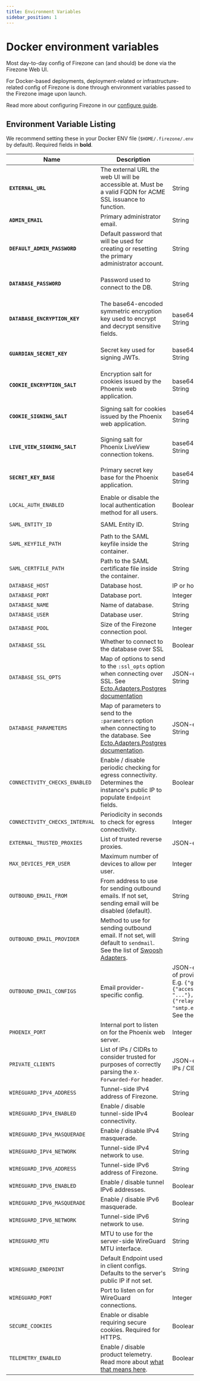 ```yaml
---
title: Environment Variables
sidebar_position: 1
---
```


# Docker environment variables

Most day-to-day config of Firezone can (and should) be done via the
Firezone Web UI.

For Docker-based deployments, deployment-related or infrastructure-related
config of Firezone is done through environment variables passed to the
Firezone image upon launch.

Read more about configuring Firezone in our [configure guide](/deploy/configure).

## Environment Variable Listing

We recommend setting these in your Docker ENV file (`$HOME/.firezone/.env` by
default). Required fields in **bold**.

| Name                           | Description                                                                                                                                                                                                           | Format                                                                                                                                                                     | Default                                                                          |
| ---                            | ---                                                                                                                                                                                                                   | ---                                                                                                                                                                        | ---                                                                              |
| **`EXTERNAL_URL`**             | The external URL the web UI will be accessible at. Must be a valid FQDN for ACME SSL issuance to function.                                                                                                            | String                                                                                                                                                                     |                                                                                  |
| **`ADMIN_EMAIL`**              | Primary administrator email.                                                                                                                                                                                          | String                                                                                                                                                                     |                                                                                  |
| **`DEFAULT_ADMIN_PASSWORD`**   | Default password that will be used for creating or resetting the primary administrator account.                                                                                                                       | String                                                                                                                                                                     | Randomly generated upon install with `docker run firezone/firezone bin/gen-env`. |
| **`DATABASE_PASSWORD`**        | Password used to connect to the DB.                                                                                                                                                                                   | String                                                                                                                                                                     | Randomly generated upon install with `docker run firezone/firezone bin/gen-env`. |
| **`DATABASE_ENCRYPTION_KEY`**  | The base64-encoded symmetric encryption key used to encrypt and decrypt sensitive fields.                                                                                                                             | base64-encoded String                                                                                                                                                      | Randomly generated upon install with `docker run firezone/firezone bin/gen-env`. |
| **`GUARDIAN_SECRET_KEY`**      | Secret key used for signing JWTs.                                                                                                                                                                                     | base64-encoded String                                                                                                                                                      | Randomly generated upon install with `docker run firezone/firezone bin/gen-env`. |
| **`COOKIE_ENCRYPTION_SALT`**   | Encryption salt for cookies issued by the Phoenix web application.                                                                                                                                                    | base64-encoded String                                                                                                                                                      | Randomly generated upon install with `docker run firezone/firezone bin/gen-env`. |
| **`COOKIE_SIGNING_SALT`**      | Signing salt for cookies issued by the Phoenix web application.                                                                                                                                                       | base64-encoded String                                                                                                                                                      | Randomly generated upon install with `docker run firezone/firezone bin/gen-env`. |
| **`LIVE_VIEW_SIGNING_SALT`**   | Signing salt for Phoenix LiveView connection tokens.                                                                                                                                                                  | base64-encoded String                                                                                                                                                      | Randomly generated upon install with `docker run firezone/firezone bin/gen-env`. |
| **`SECRET_KEY_BASE`**          | Primary secret key base for the Phoenix application.                                                                                                                                                                  | base64-encoded String                                                                                                                                                      | Randomly generated upon install with `docker run firezone/firezone bin/gen-env`. |
| `LOCAL_AUTH_ENABLED`           | Enable or disable the local authentication method for all users.                                                                                                                                                      | Boolean                                                                                                                                                                    | `true`                                                                           |
| `SAML_ENTITY_ID`               | SAML Entity ID.                                                                                                                                                                                                       | String                                                                                                                                                                     | `urn:firezone.dev:firezone-app`                                                  |
| `SAML_KEYFILE_PATH`            | Path to the SAML keyfile inside the container.                                                                                                                                                                        | String                                                                                                                                                                     | `/var/firezone/saml.key`                                                         |
| `SAML_CERTFILE_PATH`           | Path to the SAML certificate file inside the container.                                                                                                                                                               | String                                                                                                                                                                     | `/var/firezone/saml.crt`                                                         |
| `DATABASE_HOST`                | Database host.                                                                                                                                                                                                        | IP or hostname                                                                                                                                                             | `postgres`                                                                       |
| `DATABASE_PORT`                | Database port.                                                                                                                                                                                                        | Integer                                                                                                                                                                    | `5432`                                                                           |
| `DATABASE_NAME`                | Name of database.                                                                                                                                                                                                     | String                                                                                                                                                                     | `firezone`                                                                       |
| `DATABASE_USER`                | Database user.                                                                                                                                                                                                        | String                                                                                                                                                                     | `postgres`                                                                       |
| `DATABASE_POOL`                | Size of the Firezone connection pool.                                                                                                                                                                                 | Integer                                                                                                                                                                    | `10`                                                                             |
| `DATABASE_SSL`                 | Whether to connect to the database over SSL                                                                                                                                                                           | Boolean                                                                                                                                                                    | `false`                                                                          |
| `DATABASE_SSL_OPTS`            | Map of options to send to the `:ssl_opts` option when connecting over SSL. See [Ecto.Adapters.Postgres documentation](https://hexdocs.pm/ecto_sql/Ecto.Adapters.Postgres.html#module-connection-options)              | JSON-encoded String                                                                                                                                                        | `{}`                                                                             |
| `DATABASE_PARAMETERS`          | Map of parameters to send to the `:parameters` option when connecting to the database. See [Ecto.Adapters.Postgres documentation](https://hexdocs.pm/ecto_sql/Ecto.Adapters.Postgres.html#module-connection-options). | JSON-encoded String                                                                                                                                                        | `{}`                                                                             |
| `CONNECTIVITY_CHECKS_ENABLED`  | Enable / disable periodic checking for egress connectivity. Determines the instance's public IP to populate `Endpoint` fields.                                                                                        | Boolean                                                                                                                                                                    | `true`                                                                           |
| `CONNECTIVITY_CHECKS_INTERVAL` | Periodicity in seconds to check for egress connectivity.                                                                                                                                                              | Integer                                                                                                                                                                    | `3600`                                                                           |
| `EXTERNAL_TRUSTED_PROXIES`     | List of trusted reverse proxies.                                                                                                                                                                                      | JSON-encoded array                                                                                                                                                         | `[]`                                                                             |
| `MAX_DEVICES_PER_USER`         | Maximum number of devices to allow per user.                                                                                                                                                                          | Integer                                                                                                                                                                    | `10`                                                                             |
| `OUTBOUND_EMAIL_FROM`          | From address to use for sending outbound emails. If not set, sending email will be disabled (default).                                                                                                                | String                                                                                                                                                                     |                                                                                  |
| `OUTBOUND_EMAIL_PROVIDER`      | Method to use for sending outbound email. If not set, will default to `sendmail`. See the list of [Swoosh Adapters](https://github.com/swoosh/swoosh#adapters).                                                       | String                                                                                                                                                                     |                                                                                  |
| `OUTBOUND_EMAIL_CONFIGS`       | Email provider-specific config.                                                                                                                                                                                       | JSON-encoded hash of provider config. E.g. `{"gmail": {"access_token": "..."}, "smtp": {"relay": "smtp.example.com"}}`. See the [swoosh docs](https://hexdocs.pm/swoosh/). | `{}`                                                                             |
| `PHOENIX_PORT`                 | Internal port to listen on for the Phoenix web server.                                                                                                                                                                | Integer                                                                                                                                                                    | `13000`                                                                          |
| `PRIVATE_CLIENTS`              | List of IPs / CIDRs to consider trusted for purposes of correctly parsing the `X-Forwarded-For` header.                                                                                                               | JSON-encoded list of IPs / CIDRs.                                                                                                                                          | `[]`                                                                             |
| `WIREGUARD_IPV4_ADDRESS`       | Tunnel-side IPv4 address of Firezone.                                                                                                                                                                                 | String                                                                                                                                                                     | `10.3.2.1`                                                                       |
| `WIREGUARD_IPV4_ENABLED`       | Enable / disable tunnel-side IPv4 connectivity.                                                                                                                                                                       | Boolean                                                                                                                                                                    | `true`                                                                           |
| `WIREGUARD_IPV4_MASQUERADE`    | Enable / disable IPv4 masquerade.                                                                                                                                                                                     | String                                                                                                                                                                     | `true`                                                                           |
| `WIREGUARD_IPV4_NETWORK`       | Tunnel-side IPv4 network to use.                                                                                                                                                                                      | String                                                                                                                                                                     | `10.3.2.0/24`                                                                    |
| `WIREGUARD_IPV6_ADDRESS`       | Tunnel-side IPv6 address of Firezone.                                                                                                                                                                                 | String                                                                                                                                                                     | `fd00::3:2:1`                                                                    |
| `WIREGUARD_IPV6_ENABLED`       | Enable / disable tunnel IPv6 addresses.                                                                                                                                                                               | Boolean                                                                                                                                                                    | `true`                                                                           |
| `WIREGUARD_IPV6_MASQUERADE`    | Enable / disable IPv6 masquerade.                                                                                                                                                                                     | Boolean                                                                                                                                                                    | `true`                                                                           |
| `WIREGUARD_IPV6_NETWORK`       | Tunnel-side IPv6 network to use.                                                                                                                                                                                      | String                                                                                                                                                                     | `fd00::3:2:0/120`                                                                |
| `WIREGUARD_MTU`                | MTU to use for the server-side WireGuard MTU interface.                                                                                                                                                               | String                                                                                                                                                                     | `1280`                                                                           |
| `WIREGUARD_ENDPOINT`           | Default Endpoint used in client configs. Defaults to the server's public IP if not set.                                                                                                                               | String                                                                                                                                                                     |                                                                                  |
| `WIREGUARD_PORT`               | Port to listen on for WireGuard connections.                                                                                                                                                                          | Integer                                                                                                                                                                    | `51820`                                                                          |
| `SECURE_COOKIES`               | Enable or disable requiring secure cookies. Required for HTTPS.                                                                                                                                                       | Boolean                                                                                                                                                                    | `true`                                                                           |
| `TELEMETRY_ENABLED`            | Enable / disable product telemetry. Read more about [what that means here](/reference/telemetry).                                                                                                                     | Boolean                                                                                                                                                                    | `true`                                                                           |
